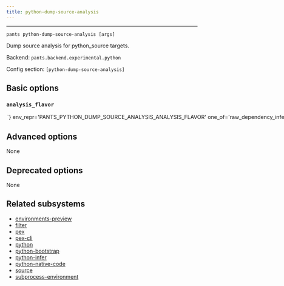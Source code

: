 ```yaml
---
title: python-dump-source-analysis
---
```



---

```
pants python-dump-source-analysis [args]
```

Dump source analysis for python_source targets.

Backend: <span className="color--primary">`pants.backend.experimental.python`</span>

Config section: <span className="color--primary">`[python-dump-source-analysis]`</span>

<span className={styles.options}>

## Basic options

### `analysis_flavor`

<Option
  cli_repr={`--python-dump-source-analysis-analysis-flavor=<AnalysisFlavor>`}
  env_repr='PANTS_PYTHON_DUMP_SOURCE_ANALYSIS_ANALYSIS_FLAVOR'
  one_of='raw_dependency_inference, dependency_inference'
  default_repr={`dependency_inference`}
>

The type of information that should be returned.

* `dependency_inference`: The results of dependency inference, for every detected import in every file.

* `raw_dependency_inference`: The raw intermediate results of the dependency inference process,
at every stage they&#x27;re available. Potentially useful for debugging the dependency inference process.

</Option>

## Advanced options

None

## Deprecated options

None

## Related subsystems

- [environments-preview](../subsystems/environments-preview.mdx)
- [filter](../subsystems/filter.mdx)
- [pex](../subsystems/pex.mdx)
- [pex-cli](../subsystems/pex-cli.mdx)
- [python](../subsystems/python.mdx)
- [python-bootstrap](../subsystems/python-bootstrap.mdx)
- [python-infer](../subsystems/python-infer.mdx)
- [python-native-code](../subsystems/python-native-code.mdx)
- [source](../subsystems/source.mdx)
- [subprocess-environment](../subsystems/subprocess-environment.mdx)

</span>
